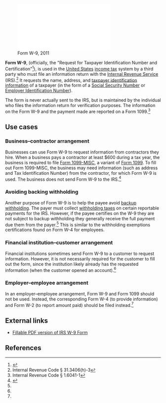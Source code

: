 [[File:Form W-9, 2011.pdf|right|thumb|Form W-9, 2011]]

'''Form W-9''', (officially, the "Request for Taxpayer Identification Number and Certification"<ref name="actual_w9">{{cite web |url=https://www.irs.gov/pub/irs-pdf/fw9.pdf |title=Request for Taxpayer Identification Number and Certification |accessdate=January 22, 2016 |date=2014}}</ref>), is used in the [[Taxation in the United States|United States]] [[income tax]] system by a third party who must file an information return with the [[Internal Revenue Service]] (IRS).<ref name="internal1">Internal Revenue Code § 31.3406(h)-3</ref> It requests the name, address, and [[Taxpayer Identification Number|taxpayer identification information]] of a taxpayer (in the form of a [[Social Security Number]] or [[Employer Identification Number]]).

The form is never actually sent to the IRS, but is maintained by the individual who files the information return for verification purposes. The information on the Form W-9 and the payment made are reported on a Form 1099.<ref>Internal Revenue Code § 1.6041-1</ref>

==Use cases==

===Business–contractor arrangement===

Businesses can use Form W-9 to request information from contractors they hire. When a business pays a contractor at least $600 during a tax year, the business is required to file [[Form 1099-MISC]], a variant of [[Form 1099]]. To fill out Form 1099-MISC, the business may need information (such as address and Tax Identification Number) from the contractor, for which Form W-9 is used. The business does not send Form W-9 to the IRS.<ref name="investopedia_w9">{{cite web |url=http://www.investopedia.com/articles/personal-finance/082714/purpose-w9-form.asp |title= The Purpose Of The W-9 Form |accessdate=January 22, 2016 |date=November 24, 2015 |last=Fontinelle |first=Amy}}</ref>

===Avoiding backing withholding===

Another purpose of Form W-9 is to help the payee avoid [[backup withholding]]. The payer must collect [[Withholding tax|withholding taxes]] on certain reportable payments for the IRS. However, if the payee certifies on the W-9 they are not subject to backup withholding they generally receive the full payment due them from the payer.<ref name="internal1"/> This is similar to the withholding exemptions certifications found on Form W-4 for employees.

===Financial institution–customer arrangement===

Financial institutions sometimes send Form W-9 to a customer to request information. However, it is not necessarily required for the customer to fill out the form, since the institution likely already has the requested information (when the customer opened an account).<ref name="investopedia_w9" />

===Employer–employee arrangement===

In an employer–employee arrangement, Form W-9 and Form 1099 should not be used. Instead, the corresponding Form W-4 (to provide information) and Form W-2 (to report amount paid) should be filed instead.<ref name="investopedia_w9" />

==External links==

* [http://www.irs.gov/pub/irs-pdf/fw9.pdf Fillable PDF version of IRS W-9 Form]

==References==

{{reflist|30em}}

<!--
[[Category:Internal Revenue Service|W-9]]
-->
